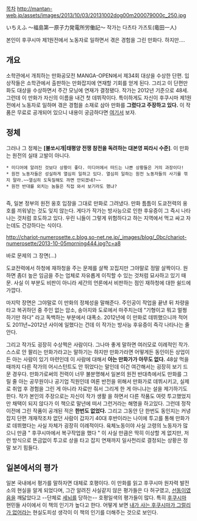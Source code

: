 [[목차]]
http://mantan-web.jp/assets/images/2013/10/03/20131002dog00m200079000c_250.jpg

いちえふ ～福島第一原子力発電所労働記～
작가는 다츠타 가즈토(竜田一人)

본인이 후쿠시마 제1원전에서 노동자로 일하면서 겪은 경험을 그린 만화다. 하지만....

== 개요 ==

소학관에서 개최하는 만화공모전 MANGA-OPEN에서 제34회 대상을 수상한 단편. 입상작들은 소학관에서 출판하는 만화잡지에 연재할 기회를 얻게 된다. 그리고 이 단편만화도 대상을 수상하면서 주간 모닝에 연재가 결정됐다. 작가는 2012년 기준으로 48세. 그런데 이 만화가 자신의 이름을 내건 첫 데뷔작이다. 특이하게도 자신이 후쿠시마 제1원전에서 노동자로 일하며 겪은 경험을 소재로 삼아 만화를 '''그렸다고 주장하고 있다.''' 이 작품은 무료로 공개되어 있으니 내용이 궁금하다면 [http://www.moae.jp/comic/1f/1/1 여기서] 보자.

== 정체 ==

그러나 그 정체는 '''[불쏘시개|태평양 전쟁 참전을 독려하는 대본영 찌라시 수준]'''.
이 만화는 원전의 실태 고발이 아니다. 

 * 미디어에 알려진 것보다 상황이 좋다. 미디어에서 떠드는 나쁜 상황들은 거의 과장이다!
 * 원전 노동자들은 성실하게 열심히 일하고 있다. 열심히 일하는 원전 노동자들의 사기를 꺾지 말라.~~열심히 도둑질해도 까면 안되겠네?~~
 * 원전 반대를 외치는 놈들은 직접 와서 보기라도 했냐?
  
즉, 일본 정부의 원전 옹호 입장을 그대로 만화로 그려냈다. 만화 틈틈이 도쿄전력의 옹호를 끼워넣는 것도 잊지 않는다. 
게다가 작가는 방사능으로 인한 후유증이 그 즉시 나타나는 것처럼 호도하고 있다. 우린 니들이 그렇게 위험하다고 하는 지역에서 먹고 싸고 자는데도 건강하다는 식이다.

http://chariot-numerosette.c.blog.so-net.ne.jp/_images/blog/_0bc/chariot-numerosette/2013-10-05morning444.jpg?c=a8

바로 문제의 그 장면(...)

도쿄전력에서 하청에 재하청을 주는 문제를 살짝 꼬집지만 그야말로 정말 살짝이다. 원하면 좀더 높은 임금을 주는 업체로 자유롭게 이직할 수 있는 것처럼 묘사하고 있기 때문. 사실 이 부분도 비판이 아니라 세간의 언론에서 비판하는 점인 재하청에 대한 쉴드에 가깝다. 

마지막 장면은 그야말로 이 만화의 정체성을 말해준다. 주인공이 작업을 끝낸 뒤 차량을 타고 복귀하던 중  주인 없는 암소, 송아지와 도로에서 마주치는데 "기형이고 뭐고 멀쩡하기만 하다" 라고 독백하는 부분에서 대폭소. 2012년에 이 만화로 데뷔했으니까 적어도 2011년~2012년 사이에 일했다는 건데 이 작가는 방사능 후유증이 즉각 나타나는 줄 안다.  

그리고 작가도 굉장히 수상쩍은 사람이다. 그나마 좋게 말하면 여러모로 이례적인 작가. 스스로 안 팔리는 만화가라고는 말하기는 하지만 만화가라면 어떻게든 동인이든 상업이든 아는 사람이 있기 마련인데 이 사람에 대해서 '''아는 만화가가 아무도 없다.''' 48살 먹을 때까지 다른 작가의 어시스턴트도 안 뛰었다는 말인데 이건 여간해서는 굉장히 보기 드문 경우다. 만화가로써의 전력이 너무 불분명해서 일본의 원전 반대측에서도 만화를 그릴 줄 아는 공무원이나 공기업 직원인데 여론 반전을 위해서 만화가로 데뷔시키고, 실제로 취업 후 경험을 그린 게 아니라 자료만 줘서 그리게 한 게 아니냐는 설을 제기하기도 한다. 작가 본인의 주장으로는 자신이 작가 생활 을 하면서 다른 작품도 여럿 투고했었지만 채택이 되지 않다가 이 책으로 말년에 떠서 그런거라는 해명을 하고있다. 그런데 정작 이전에 그린 작품이 공개된 적은 '''한번도 없었다.''' 그리고 그동안 단 한번도 동인지는 커녕 잡지 단편 개재작조차 없던 사람이 갑자기 40대 후반이라는 나이에 투고를 통해 만화가로 데뷔했다는 사실 자체가 굉장히 이례적이다. 육체노동이야 사실 고령의 노동자가 많으니 만큼 " 후쿠시마에서 복구작업을 했다 " 이 사실 만큼은 딱히 이상할 게 없지만, 저런 방식으로 뜬금없이 투고로 상을 타고 잡지 연재까지 일사천리로 결정되는 상황은 정말 보기 힘들다. 

== 일본에서의 평가 ==
일본 국내에서 평가를 말하자면 대체로 호평이다. 이 만화를 읽고 후쿠시마 원자력 발전소의 현실을 알게 되었다며, 그간 알려진 사실같지 않은 평가들은 다 허구였고, [[선동]]이였음을 깨닳았다고 --단체로 [[세뇌]]를 당하는-- 호평일색의 평가들이 많다. 특히 [[후쿠시마]] 현민들 사이에서 이 책의 인기가 높다고 한다. 어떻게 보면 [[나의 아스카는 그러지 않아|내가 사는 후쿠시마가 그럴리가 없어]]라는 현실도피성 생각이 이 책의 인기를 더해주는 것으로 보인다. 
